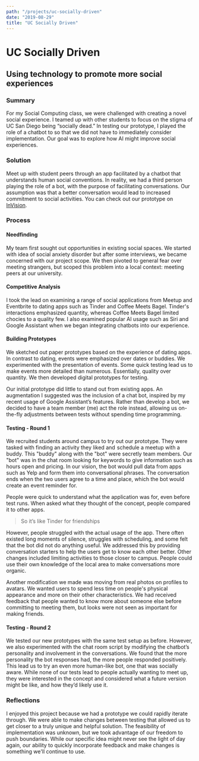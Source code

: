 ```yaml
---
path: "/projects/uc-socially-driven"
date: "2019-08-29"
title: "UC Socially Driven"
---
```

 


# UC Socially Driven
## Using technology to promote more social experiences

### Summary
For my Social Computing class, we were challenged with creating a novel social 
experience. I teamed up with other students to focus on the stigma of UC San 
Diego being “socially dead.” In testing our prototype, I played the role of a 
chatbot to so that we did not have to immediately consider implementation. 
Our goal was to explore how AI might improve social experiences.



### Solution
Meet up with student peers through an app facilitated by a chatbot that
understands human social conventions. In reality, we had a third person
playing the role of a bot, with the purpose of facilitating conversations.
Our assumption was that a better conversation would lead to increased
commitment to social activities. You can check out our prototype on 
[InVision](http://invis.io/SCAQP3R4A).

### Process
#### Needfinding
My team first sought out opportunities in existing social spaces. We
started with idea of social anxiety disorder but after some interviews, we
became concerned with our project scope. We then pivoted to general fear
over meeting strangers, but scoped this problem into a local context:
meeting peers at our university.

#### Competitive Analysis
I took the lead on examining a range of social applications from Meetup
and Eventbrite to dating apps such as Tinder and Coffee Meets Bagel.
Tinder's interactions emphasized quantity, whereas Coffee Meets Bagel
limited chocies to a quality few. I also examined popular AI usage such as
Siri and Google Assistant when we began integrating chatbots into our
experience.

#### Building Prototypes
We sketched out paper prototypes based on the experience of dating apps.
In contrast to dating, events were emphasized over dates or buddies. We
experimented with the presentation of events. Some quick testing lead us
to make events more detailed than numerous. Essentially, quality
over quantity. We then developed digital prototypes for testing.

Our initial prototype did little to stand out from existing apps. An
augmentation I suggested was the inclusion of a chat bot, inspired by my
recent usage of Google Assistant’s features. Rather than develop a bot, we
decided to have a team member (me) act the role instead, allowing us
on-the-fly adjustments between tests without spending time programming.

#### Testing - Round 1
We recruited students around campus to try out our prototype. They were
tasked with finding an activity they liked and  schedule a meetup with a
buddy. This "buddy" along with the "bot" were secretly team members. Our
"bot" was in the chat room looking for keywords to give information such
as hours open and pricing. In our vision, the bot would pull data from
apps such as Yelp and form them into conversational phrases. The
conversation ends when the two users agree to a time and place, which the
bot would create an event reminder for.

People were quick to understand what the application was for, even before
test runs. When asked what they thought of the concept, people compared
it to other apps.

> So it’s like Tinder for friendships

However, people struggled with the actual usage of the app. There often
existed long moments of silence, struggles with scheduling, and some felt
that the bot did not do anything useful. We addressed this by providing
conversation starters to help the users get to know each other better.
Other changes included limiting activities to those closer to campus.
People could use their own knowledge of the local area to make
conversations more organic.

Another modification we made was moving from real photos on profiles to
avatars. We wanted users to spend less time on people's physical
appearance and more on their other characteristics. We had received
feedback that people wanted to know more about someone else before
committing to meeting them, but looks were not seen as important for
making friends.

#### Testing - Round 2
We tested our new prototypes with the same test setup as before. However,
we also experimented with the chat room script by modifying the chatbot’s
personality and involvement in the conversations. We found that the more
personality the bot responses had, the more people responded positively.
This lead us to try an even more human-like bot, one that was socially
aware. While none of our tests lead to people actually wanting to meet up,
they were interested in the concept and considered what a future version
might be like, and how they’d likely use it.

### Reflections
I enjoyed this project because we had a prototype we could rapidly
iterate through. We were able to make changes between testing that allowed
us to get closer to a truly unique and helpful solution. The feasibility
of implementation was unknown, but we took advantage of our freedom to
push boundaries. While our specific idea might never see the light of day
again, our ability to quickly incorporate feedback and make changes is
something we'll continue to use.